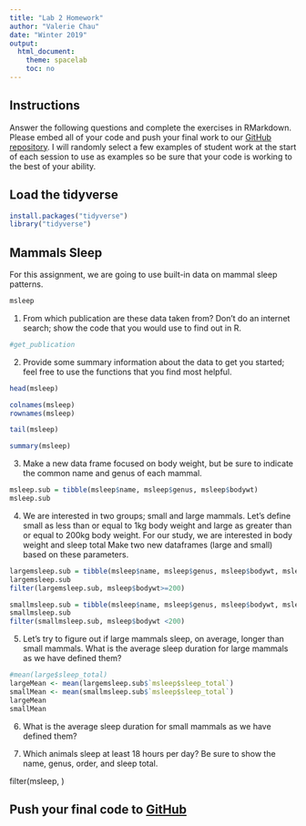 ```yaml
---
title: "Lab 2 Homework"
author: "Valerie Chau"
date: "Winter 2019"
output:
  html_document:
    theme: spacelab
    toc: no
---
```


## Instructions
Answer the following questions and complete the exercises in RMarkdown. Please embed all of your code and push your final work to our [GitHub repository](https://github.com/FRS417-DataScienceBiologists). I will randomly select a few examples of student work at the start of each session to use as examples so be sure that your code is working to the best of your ability.

## Load the tidyverse
```r
install.packages("tidyverse")
library("tidyverse")
```

## Mammals Sleep
For this assignment, we are going to use built-in data on mammal sleep patterns.  
```r
msleep
```

1. From which publication are these data taken from? Don't do an internet search; show the code that you would use to find out in R.
```r
#get_publication
```




2. Provide some summary information about the data to get you started; feel free to use the functions that you find most helpful.
```r
head(msleep)
```

```r
colnames(msleep)
rownames(msleep)
```
```r
tail(msleep)
```
```r
summary(msleep)
```


3. Make a new data frame focused on body weight, but be sure to indicate the common name and genus of each mammal.  

```r
msleep.sub = tibble(msleep$name, msleep$genus, msleep$bodywt)
msleep.sub
```


4. We are interested in two groups; small and large mammals. Let's define small as less than or equal to 1kg body weight and large as greater than or equal to 200kg body weight. For our study, we are interested in body weight and sleep total Make two new dataframes (large and small) based on these parameters.  

```r
largemsleep.sub = tibble(msleep$name, msleep$genus, msleep$bodywt, msleep$sleep_total)
largemsleep.sub
filter(largemsleep.sub, msleep$bodywt>=200)

smallmsleep.sub = tibble(msleep$name, msleep$genus, msleep$bodywt, msleep$sleep_total)
smallmsleep.sub
filter(smallmsleep.sub, msleep$bodywt <200)
```




5. Let's try to figure out if large mammals sleep, on average, longer than small mammals. What is the average sleep duration for large mammals as we have defined them?
```r
#mean(large$sleep_total)
largeMean <- mean(largemsleep.sub$`msleep$sleep_total`)
smallMean <- mean(smallmsleep.sub$`msleep$sleep_total`)
largeMean
smallMean

```

6. What is the average sleep duration for small mammals as we have defined them?



7. Which animals sleep at least 18 hours per day? Be sure to show the name, genus, order, and sleep total.  

filter(msleep, )

## Push your final code to [GitHub](https://github.com/FRS417-DataScienceBiologists)